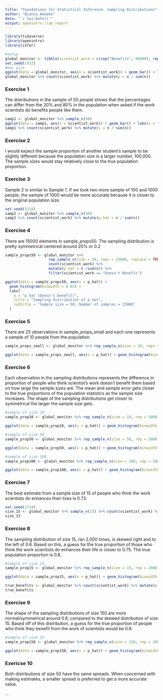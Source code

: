 ```yaml
---
title: "Foundations for Statistical Inference- Sampling Distributions"
author: "Bianca Amoako"
date: "`r Sys.Date()`"
output: openintro::lab_report
---
```


```r
library(tidyverse)
library(openintro)
library(infer)

#setup
global_monitor <- tibble(scientist_work = c(rep("Benefits", 80000), rep("Doesn't Benefit", 20000)))
set.seed(1432)
#bar plot
ggplot(data = global_monitor, aes(x = scientist_work)) + geom_bar() + labs(x = "", y = "", title = "Do you believe that the work scientists do benefit people like you?") + coord_flip()
global_monitor %>% count(scientist_work) %>% mutate(p = n / sum(n))
```

### Exercise 1

The distributions in the sample of 50 people shows that the percentages can differ from the 20% and 80% in the population when asked if the work scientists do benefits people like them. 

```r
samp1 <- global_monitor %>% sample_n(50)
ggplot(data = samp1, aes(x = scientist_work)) + geom_bar() + labs(x = "", y = "", title = "Sample(50): Do you believe that the work scientists do benefit people like you?") + coord_flip()
samp1 %>% count(scientist_work) %>% mutate(s = n / sum(n))
```

### Exercise 2

I would expect the sample proportion of another student's sample to be slightly different because the population size is a larger number, 100,000. The sample sizes would stay relatively close to the true population proportion.

### Exercise 3

Sample 2 is similar to Sample 1. If we took two more sample of 100 and 1000 people, the sample of 1000 would be more accurate because it is closer to the original population size. 
```r
set.seed(1534)
samp2 <- global_monitor %>% sample_n(50)
samp2 %>% count(scientist_work) %>% mutate(p_hat = n / sum(n))

```

### Exercise 4

There are 15000 elements in sample_props50. The sampling distribution is pretty symmetrical centered around 20% or 0.2
```r
sample_props50 <- global_monitor %>%
                    rep_sample_n(size = 50, reps = 15000, replace = TRUE) %>%
                    count(scientist_work) %>%
                    mutate(p_hat = n /sum(n)) %>%
                    filter(scientist_work == "Doesn't Benefit")

ggplot(data = sample_props50, aes(x = p_hat)) +
  geom_histogram(binwidth = 0.02) +
  labs(
    x = "p_hat (Doesn't benefit)",
    title = "Sampling distribution of p_hat",
    subtitle = "Sample size = 50, Number of samples = 15000"
  )
```

### Exercise 5

There are 25 observations in sample_props_small and each one represents a sample of 10 people from the population.

```r
sample_props_small <- global_monitor %>% rep_sample_n(size = 10, reps = 25, replace = TRUE) %>% count(scientist_work) %>% mutate(p_hat = n / sum(n)) %>% filter(scientist_work == "Doesn't Benefit")

ggplot(data = sample_props_small, aes(x = p_hat)) + geom_histogram(binwidth = 0.1) + labs(x = "p_hat (Doesn't Benefit)", title = "Sampling distribution of p_hat", subtitle = "Sample size = 10, Number of samples = 25")

```

### Exercise 6

Each observation in the sampling distributions represents the difference in proportion of people who think scientist's work doesn't benefit them based on how large the sample sizes are. The mean and sample error gets closer to the true proportions of the population statistics as the sample size increases. The shape of the sampling distributions get closer to symmetrical the larger the sample size gets. 
```r
#sample of size 10
sample_prop10 <- global_monitor %>% rep_sample_n(size = 10, rep = 5000, replace = TRUE) %>% count(scientist_work) %>% mutate(p_hat = n / sum(n)) %>% filter(scientist_work == "Doesn't Benefit")

ggplot(data = sample_prop10, aes(x = p_hat)) + geom_histogram(binwidth = 0.1) + labs(x = "p_hat (Doesn't Benefit)", title = "Sampling distribution of p_hat", subtitle = "Sample size = 10, Number of samples = 5,000")

#sample of size 50
sample_prop50 <- global_monitor %>% rep_sample_n(size = 50, rep = 5000, replace = TRUE) %>% count(scientist_work) %>% mutate(p_hat = n / sum(n)) %>% filter(scientist_work == "Doesn't Benefit")

ggplot(data = sample_prop50, aes(x = p_hat)) + geom_histogram(binwidth = 0.02) + labs(x = "p_hat (Doesn't Benefit)", title = "Sampling distribution of p_hat", subtitle = "Sample size = 50, Number of samples = 5,000")

#sample of size 100
sample_prop100 <- global_monitor %>% rep_sample_n(size = 100, rep = 5000, replace = TRUE) %>% count(scientist_work) %>% mutate(p_hat = n / sum(n)) %>% filter(scientist_work == "Doesn't Benefit")

ggplot(data = sample_prop100, aes(x = p_hat)) + geom_histogram(binwidth = 0.01) + labs(x = "p_hat (Doesn't Benefit)", title = "Sampling distribution of p_hat", subtitle = "Sample size = 100, Number of samples = 5,000")
```

### Exercise 7

The best estimate from a sample size of 15 of people who think the work scientists do enhances their lives is 0.73. 
```r
set.seed(1724)
size_15 <- global_monitor %>% sample_n(15) %>% count(scientist_work) %>% mutate(p_hat = n / sum(n))
size_15

```

### Exercise 8

The sampling distribution of size 15, ran 2,000 times, is skewed right and to the left of 0.6. Based on this, a guess for the true proportion of those who think the work scientists do enhances their life is closer to 0.75. The true population proportion is 0.8.
```r
#sample of size 15
sample_prop15 <- global_monitor %>% rep_sample_n(size = 15, rep = 2000, replace = TRUE) %>% count(scientist_work) %>% mutate(p_hat = n / sum(n)) %>% filter(scientist_work == "Benefits")

ggplot(data = sample_prop15, aes(x = p_hat)) + geom_histogram(binwidth = 0.07) + labs(x = "p_hat (Benefits)", title = "Sampling distribution of p_hat", subtitle = "Sample size = 15, Number of samples = 2,000")

true_benefits <- global_monitor %>% count(scientist_work) %>% mutate(p = n / sum(n)) %>% filter(scientist_work == "Benefits")
true_benefits
```

### Exercise 9

The shape of the sampling distributions of size 150 are more normal/symmetrical around 0.8, compared to the skewed distribution of size 15. Based off of this distribution, a guess for the true proportion of people who think they benefit from the work of scientists would be 0.8. 
```r
#sample of size 15
sample_prop150 <- global_monitor %>% rep_sample_n(size = 150, rep = 2000, replace = TRUE) %>% count(scientist_work) %>% mutate(p_hat = n / sum(n)) %>% filter(scientist_work == "Benefits")

ggplot(data = sample_prop150, aes(x = p_hat)) + geom_histogram(binwidth = 0.02) + labs(x = "p_hat (Benefits)", title = "Sampling distribution of p_hat", subtitle = "Sample size = 150, Number of samples = 2,000")
```

### Exericse 10
Both distributions of size 50 have the same spreads. When concerned with making estimates, a smaller spread is preferred to get a more accurate value.

...

